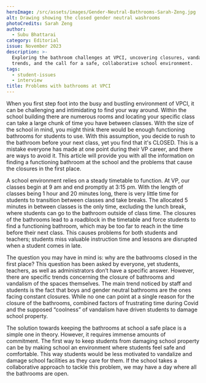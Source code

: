 ```yaml
---
heroImage: /src/assets/images/Gender-Neutral-Bathrooms-Sarah-Zeng.jpg
alt: Drawing showing the closed gender neutral washrooms
photoCredits: Sarah Zeng
author:
  - Subu Bhattarai
category: Editorial
issue: November 2023
description: >-
  Exploring the bathroom challenges at VPCI, uncovering closures, vandalism
  trends, and the call for a safe, collaborative school environment.
tags:
  - student-issues
  - interview
title: Problems with bathrooms at VPCI
---
```


When you first step foot into the busy and bustling environment of VPCI, it can be challenging and intimidating to find your way around. Within the school building there are numerous rooms and locating your specific class can take a large chunk of time you have between classes. With the size of the school in mind, you might think there would be enough functioning bathrooms for students to use. With this assumption, you decide to rush to the bathroom before your next class, yet you find that it's CLOSED. This is a mistake everyone has made at one point during their VP career, and there are ways to avoid it. This article will provide you with all the information on finding a functioning bathroom at the school and the problems that cause the closures in the first place.

A school environment relies on a steady timetable to function. At VP, our classes begin at 9 am and end promptly at 3:15 pm. With the length of classes being 1 hour and 20 minutes long, there is very little time for students to transition between classes and take breaks. The allocated 5 minutes in between classes is the only time, excluding the lunch break, where students can go to the bathroom outside of class time. The closures of the bathrooms lead to a roadblock in the timetable and force students to find a functioning bathroom, which may be too far to reach in the time before their next class. This causes problems for both students and teachers; students miss valuable instruction time and lessons are disrupted when a student comes in late.

The question you may have in mind is: why are the bathrooms closed in the first place? This question has been asked by everyone, yet students, teachers, as well as administrators don’t have a specific answer. However, there are specific trends concerning the closure of bathrooms and vandalism of the spaces themselves. The main trend noticed by staff and students is the fact that boys and gender neutral bathrooms are the ones facing constant closures. While no one can point at a single reason for the closure of the bathrooms, combined factors of frustrating time during Covid and the supposed “coolness” of vandalism have driven students to damage school property.

The solution towards keeping the bathrooms at school a safe place is a simple one in theory. However, it requires immense amounts of commitment. The first way to keep students from damaging school property can be by making school an environment where students feel safe and comfortable. This way students would be less motivated to vandalize and damage school facilities as they care for them. If the school takes a collaborative approach to tackle this problem, we may have a day where all the bathrooms are open.
